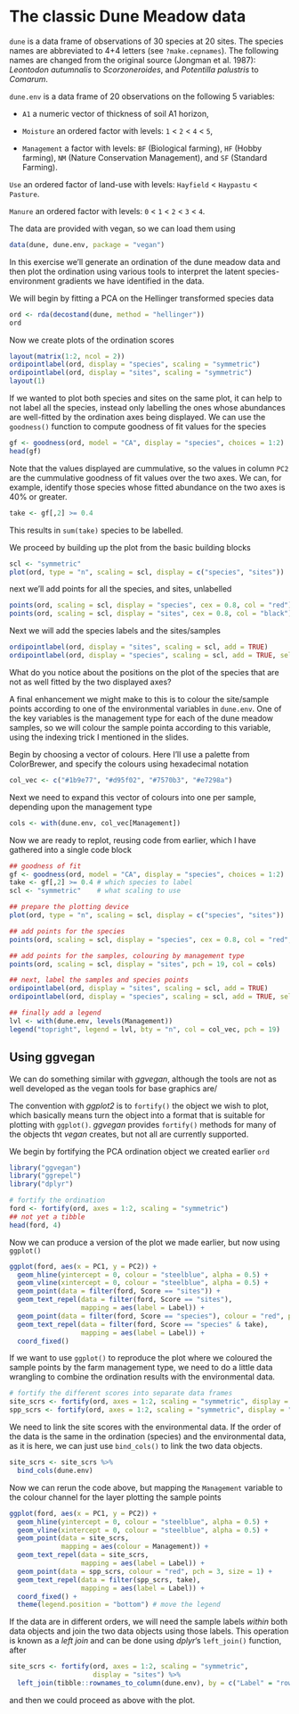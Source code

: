 # The classic Dune Meadow data

`dune` is a data frame of observations of 30 species at 20 sites. The species names are abbreviated to 4+4 letters (see `?make.cepnames`). The following names are changed from the original source (Jongman et al. 1987): *Leontodon autumnalis* to *Scorzoneroides*, and *Potentilla palustris* to *Comarum*.

`dune.env` is a data frame of 20 observations on the following 5 variables:

* `A1` a numeric vector of thickness of soil A1 horizon,

* `Moisture` an ordered factor with levels: `1` < `2` < `4` < `5`,

* `Management` a factor with levels: `BF` (Biological farming), `HF` (Hobby farming), `NM` (Nature Conservation Management), and `SF` (Standard Farming).

`Use` an ordered factor of land-use with levels: `Hayfield` < `Haypastu` < `Pasture`.

`Manure` an ordered factor with levels: `0` < `1` < `2` < `3` < `4`.

The data are provided with vegan, so we can load them using

```r
data(dune, dune.env, package = "vegan")
```

In this exercise we'll generate an ordination of the dune meadow data and then plot the ordination using various tools to interpret the latent species-environment gradients we have identified in the data.

We will begin by fitting a PCA on the Hellinger transformed species data

```r
ord <- rda(decostand(dune, method = "hellinger"))
ord
```

Now we create plots of the ordination scores

```r
layout(matrix(1:2, ncol = 2))
ordipointlabel(ord, display = "species", scaling = "symmetric")
ordipointlabel(ord, display = "sites", scaling = "symmetric")
layout(1)
```

If we wanted to plot both species and sites on the same plot, it can help to not label all the species, instead only labelling the ones whose abundances are well-fitted by the ordination axes being displayed. We can use the `goodness()` function to compute goodness of fit values for the species


```r
gf <- goodness(ord, model = "CA", display = "species", choices = 1:2)
head(gf)
```

Note that the values displayed are cummulative, so the values in column `PC2` are the cummulative goodness of fit values over the two axes. We can, for example, identify those species whose fitted abundance on the two axes is 40% or greater.

```r
take <- gf[,2] >= 0.4
```

This results in `sum(take)` species to be labelled.

We proceed by building up the plot from the basic building blocks

```r
scl <- "symmetric"
plot(ord, type = "n", scaling = scl, display = c("species", "sites"))
```

next we'll add points for all the species, and sites, unlabelled

```r
points(ord, scaling = scl, display = "species", cex = 0.8, col = "red")
points(ord, scaling = scl, display = "sites", cex = 0.8, col = "black")
```

Next we will add the species labels and the sites/samples

```r
ordipointlabel(ord, display = "sites", scaling = scl, add = TRUE)
ordipointlabel(ord, display = "species", scaling = scl, add = TRUE, select = take)
```

What do you notice about the positions on the plot of the species that are not as well fitted by the two displayed axes?

A final enhancement we might make to this is to colour the site/sample points according to one of the environmental variables in `dune.env`. One of the key variables is the management type for each of the dune meadow samples, so we will colour the sample pointa according to this variable, using the indexing trick I mentioned in the slides.

Begin by choosing a vector of colours. Here I'll use a palette from ColorBrewer, and specify the colours using hexadecimal notation

```r
col_vec <- c("#1b9e77", "#d95f02", "#7570b3", "#e7298a")
```

Next we need to expand this vector of colours into one per sample, depending upon the management type

```r
cols <- with(dune.env, col_vec[Management])
```

Now we are ready to replot, reusing code from earlier, which I have gathered into a single code block

```r
## goodness of fit
gf <- goodness(ord, model = "CA", display = "species", choices = 1:2)
take <- gf[,2] >= 0.4 # which species to label
scl <- "symmetric"    # what scaling to use

## prepare the plotting device
plot(ord, type = "n", scaling = scl, display = c("species", "sites"))

## add points for the species
points(ord, scaling = scl, display = "species", cex = 0.8, col = "red", pch = "+")

## add points for the samples, colouring by management type
points(ord, scaling = scl, display = "sites", pch = 19, col = cols)

## next, label the samples and species points
ordipointlabel(ord, display = "sites", scaling = scl, add = TRUE)
ordipointlabel(ord, display = "species", scaling = scl, add = TRUE, select = take)

## finally add a legend
lvl <- with(dune.env, levels(Management))
legend("topright", legend = lvl, bty = "n", col = col_vec, pch = 19)
```


## Using ggvegan

We can do something similar with *ggvegan*, although the tools are not as well developed as the vegan tools for base graphics are/

The convention with *ggplot2* is to `fortify()` the object we wish to plot, which basically means turn the object into a format that is suitable for plotting with `ggplot()`. *ggvegan* provides `fortify()` methods for many of the objects tht *vegan* creates, but not all are currently supported.

We begin by fortifying the PCA ordination object we created earlier `ord`

```r
library("ggvegan")
library("ggrepel")
library("dplyr")

# fortify the ordination
ford <- fortify(ord, axes = 1:2, scaling = "symmetric")
## not yet a tibble
head(ford, 4)
```

Now we can produce a version of the plot we made earlier, but now using `ggplot()`

```r
ggplot(ford, aes(x = PC1, y = PC2)) +
  geom_hline(yintercept = 0, colour = "steelblue", alpha = 0.5) +
  geom_vline(xintercept = 0, colour = "steelblue", alpha = 0.5) +
  geom_point(data = filter(ford, Score == "sites")) +
  geom_text_repel(data = filter(ford, Score == "sites"),
                  mapping = aes(label = Label)) +
  geom_point(data = filter(ford, Score == "species"), colour = "red", pch = 3, size = 2) +
  geom_text_repel(data = filter(ford, Score == "species" & take),
                  mapping = aes(label = Label)) +
  coord_fixed()
```

If we want to use `ggplot()` to reproduce the plot where we coloured the sample points by the farm management type, we need to do a little data wrangling to combine the ordination results with the environmental data.

```r
# fortify the different scores into separate data frames
site_scrs <- fortify(ord, axes = 1:2, scaling = "symmetric", display = "sites")
spp_scrs <- fortify(ord, axes = 1:2, scaling = "symmetric", display = "species")
```


We need to link the site scores with the environmental data. If the order of the data is the same in the ordination (species) and the environmental data, as it is here, we can just use `bind_cols()` to link the two data objects.

```r
site_scrs <- site_scrs %>%
  bind_cols(dune.env)
```

Now we can rerun the code above, but mapping the `Management` variable to the colour channel for the layer plotting the sample points

```r
ggplot(ford, aes(x = PC1, y = PC2)) +
  geom_hline(yintercept = 0, colour = "steelblue", alpha = 0.5) +
  geom_vline(xintercept = 0, colour = "steelblue", alpha = 0.5) +
  geom_point(data = site_scrs,
             mapping = aes(colour = Management)) +
  geom_text_repel(data = site_scrs,
                  mapping = aes(label = Label)) +
  geom_point(data = spp_scrs, colour = "red", pch = 3, size = 1) +
  geom_text_repel(data = filter(spp_scrs, take),
                  mapping = aes(label = Label)) +
  coord_fixed() +
  theme(legend.position = "bottom") # move the legend
```

If the data are in different orders, we will need the sample labels *within* both data objects and join the two data objects using those labels. This operation is known as a *left join* and can be done using *dplyr*'s `left_join()` function, after

```r
site_scrs <- fortify(ord, axes = 1:2, scaling = "symmetric",
                     display = "sites") %>%
  left_join(tibble::rownames_to_column(dune.env), by = c("Label" = "rowname")
```

and then we could proceed as above with the plot.
